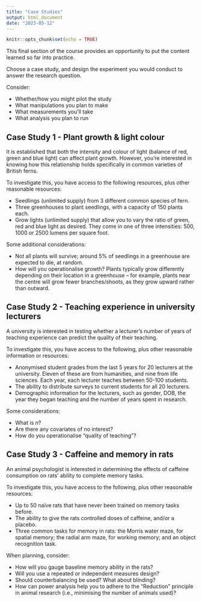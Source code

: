 ---
title: "Case Studies"
output: html_document
date: "2023-05-12"
---

```{r setup, include=FALSE}
knitr::opts_chunk$set(echo = TRUE)
```

This final section of the course provides an opportunity to put the content learned so far into practice. 

Choose a case study, and design the experiment you would conduct to answer the research question.

Consider:

- Whether/how you might pilot the study
- What manipulations you plan to make
- What measurements you’ll take
- What analysis you plan to run

## Case Study 1 - Plant growth & light colour

It is established that both the intensity and colour of light (balance of red, green and blue light) can affect plant growth. However, you’re interested in knowing how this relationship holds specifically in common varieties of British ferns. 

To investigate this, you have access to the following resources, plus other reasonable resources:

- Seedlings (unlimited supply) from 3 different common species of fern.
- Three greenhouses to plant seedlings, with a capacity of 150 plants each.
- Grow lights (unlimited supply) that allow you to vary the ratio of green, red and blue light as desired. They come in one of three intensities: 500, 1000 or 2500 lumens per square foot.

Some additional considerations:

- Not all plants will survive; around 5% of seedlings in a greenhouse are expected to die, at random.
- How will you operationalise growth? Plants typically grow differently depending on their location in a greenhouse – for example, plants near the centre will grow fewer branches/shoots, as they grow upward rather than outward.

## Case Study 2 - Teaching experience in university lecturers

A university is interested in testing whether a lecturer’s number of years of teaching experience can predict the quality of their teaching. 

To investigate this, you have access to the following, plus other reasonable information or resources:

- Anonymised student grades from the last 5 years for 20 lecturers at the university. Eleven of these are from humanities, and nine from life sciences. Each year, each lecturer teaches between 50-100 students.
- The ability to distribute surveys to current students for all 20 lecturers.
- Demographic information for the lecturers, such as gender, DOB, the year they began teaching and the number of years spent in research.

Some considerations:

- What is *n*?
- Are there any covariates of no interest?
- How do you operationalise “quality of teaching”?

## Case Study 3 - Caffeine and memory in rats

An animal psychologist is interested in determining the effects of caffeine consumption on rats’ ability to complete memory tasks.

To investigate this, you have access to the following, plus other reasonable resources:

- Up to 50 naïve rats that have never been trained on memory tasks before.
- The ability to give the rats controlled doses of caffeine, and/or a placebo.
- Three common tasks for memory in rats: the Morris water maze, for spatial memory; the radial arm maze, for working memory; and an object recognition task.

When planning, consider:

- How will you gauge baseline memory ability in the rats?
- Will you use a repeated or independent measures design?
- Should counterbalancing be used? What about blinding?
- How can power analysis help you to adhere to the "Reduction" principle in animal research (i.e., minimising the number of animals used)?
